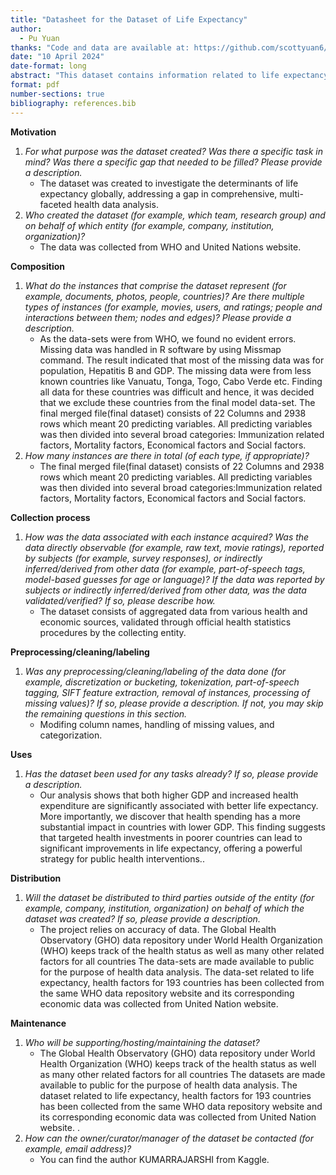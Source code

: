 ```yaml
---
title: "Datasheet for the Dataset of Life Expectancy"
author: 
  - Pu Yuan
thanks: "Code and data are available at: https://github.com/scottyuan6/life_expectancy.git."
date: "10 April 2024"
date-format: long
abstract: "This dataset contains information related to life expectancy and various factors that might affect it in different countries. The data spans multiple years and includes health-related metrics along with economic indicators."
format: pdf
number-sections: true
bibliography: references.bib
---
```


**Motivation**

1. *For what purpose was the dataset created? Was there a specific task in mind? Was there a specific gap that needed to be filled? Please provide a description.*
    - The dataset was created to investigate the determinants of life expectancy globally, addressing a gap in comprehensive, multi-faceted health data analysis.

2. *Who created the dataset (for example, which team, research group) and on behalf of which entity (for example, company, institution, organization)?*
    - The data was collected from WHO and United Nations website.
    

**Composition**

1. *What do the instances that comprise the dataset represent (for example, documents, photos, people, countries)? Are there multiple types of instances (for example, movies, users, and ratings; people and interactions between them; nodes and edges)? Please provide a description.*
	- As the data-sets were from WHO, we found no evident errors. Missing data was handled in R software by using Missmap command. The result indicated that most of the missing data was for population, Hepatitis B and GDP. The missing data were from less known countries like Vanuatu, Tonga, Togo, Cabo Verde etc. Finding all data for these countries was difficult and hence, it was decided that we exclude these countries from the final model data-set. The final merged file(final dataset) consists of 22 Columns and 2938 rows which meant 20 predicting variables. All predicting variables was then divided into several broad categories: Immunization related factors, Mortality factors, Economical factors and Social factors.

2. *How many instances are there in total (of each type, if appropriate)?*
	- The final merged file(final dataset) consists of 22 Columns and 2938 rows which meant 20 predicting variables. All predicting variables was then divided into several broad categories:​Immunization related factors, Mortality factors, Economical factors and Social factors.

**Collection process**

1. *How was the data associated with each instance acquired? Was the data directly observable (for example, raw text, movie ratings), reported by subjects (for example, survey responses), or indirectly inferred/derived from other data (for example, part-of-speech tags, model-based guesses for age or language)? If the data was reported by subjects or indirectly inferred/derived from other data, was the data validated/verified? If so, please describe how.*
	- The dataset consists of aggregated data from various health and economic sources, validated through official health statistics procedures by the collecting entity.

**Preprocessing/cleaning/labeling**

1. *Was any preprocessing/cleaning/labeling of the data done (for example, discretization or bucketing, tokenization, part-of-speech tagging, SIFT feature extraction, removal of instances, processing of missing values)? If so, please provide a description. If not, you may skip the remaining questions in this section.*
	- Modifing column names, handling of missing values, and categorization.

**Uses**

1. *Has the dataset been used for any tasks already? If so, please provide a description.*
	- Our analysis shows that both higher GDP and increased health expenditure are significantly associated with better life expectancy. More importantly, we discover that health spending has a more substantial impact in countries with lower GDP. This finding suggests that targeted health investments in poorer countries can lead to significant improvements in life expectancy, offering a powerful strategy for public health interventions..

**Distribution**

1. *Will the dataset be distributed to third parties outside of the entity (for example, company, institution, organization) on behalf of which the dataset was created? If so, please provide a description.*
    - The project relies on accuracy of data. The Global Health Observatory (GHO) data repository under World Health Organization (WHO) keeps track of the health status as well as many other related factors for all countries The data-sets are made available to public for the purpose of health data analysis. The data-set related to life expectancy, health factors for 193 countries has been collected from the same WHO data repository website and its corresponding economic data was collected from United Nation website. 

**Maintenance**

1. *Who will be supporting/hosting/maintaining the dataset?*
	- The Global Health Observatory (GHO) data repository under World Health Organization (WHO) keeps track of the health status as well as many other related factors for all countries The datasets are made available to public for the purpose of health data analysis. The dataset related to life expectancy, health factors for 193 countries has been collected from the same WHO data repository website and its corresponding economic data was collected from United Nation website. .

2. *How can the owner/curator/manager of the dataset be contacted (for example, email address)?*
	- You can find the author KUMARRAJARSHI from Kaggle.
